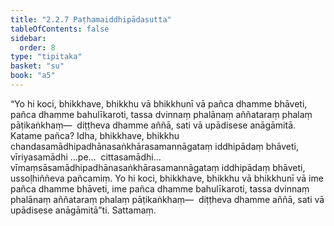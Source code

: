 ```yaml
---
title: "2.2.7 Paṭhamaiddhipādasutta"
tableOfContents: false
sidebar:
  order: 8
type: "tipitaka"
basket: "su"
book: "a5"
---
```



<DynamicBreadcrumb />

<Division number="67" book="a5" bookNo="16" page="72">

<Paragraph number="413" book="a5">
“Yo hi koci, bhikkhave, bhikkhu vā bhikkhunī vā pañca dhamme bhāveti, pañca dhamme bahulīkaroti, tassa dvinnaṃ phalānaṃ aññataraṃ phalaṃ pāṭikaṅkhaṃ—  diṭṭheva dhamme aññā, sati vā upādisese anāgāmitā.
</Paragraph>

<Paragraph number="414" book="a5">
Katame pañca? Idha, bhikkhave, bhikkhu chandasamādhipadhānasaṅkhārasamannāgataṃ iddhipādaṃ bhāveti, vīriyasamādhi …pe…  cittasamādhi…  vīmaṃsāsamādhipadhānasaṅkhārasamannāgataṃ iddhipādaṃ bhāveti, ussoḷhiññeva pañcamiṃ. Yo hi koci, bhikkhave, bhikkhu vā bhikkhunī vā ime pañca dhamme bhāveti, ime pañca dhamme bahulīkaroti, tassa dvinnaṃ phalānaṃ aññataraṃ phalaṃ pāṭikaṅkhaṃ—  diṭṭheva dhamme aññā, sati vā upādisese anāgāmitā”ti.

</Paragraph>
</Division>

<Paragraph number="415" type="center" book="a5">
Sattamaṃ.
</Paragraph>